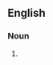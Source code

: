 {{also|atmosphères}}

==English==

===Noun===
{{head|en|noun plural form}}

# {{plural of|atmosphere|lang=en}}